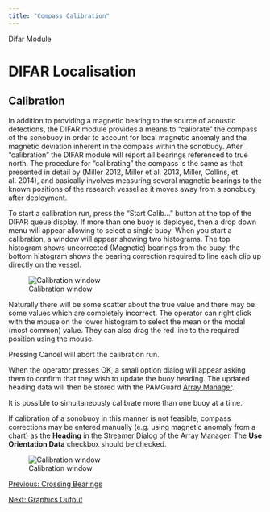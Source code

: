 ```yaml
---
title: "Compass Calibration"
---
```

 Difar Module  

DIFAR Localisation
==================

Calibration
-----------

In addition to providing a magnetic bearing to the source of acoustic detections, the DIFAR module provides a means to “calibrate” the compass of the sonobuoy in order to account for local magnetic anomaly and the magnetic deviation inherent in the compass within the sonobuoy. After “calibration” the DIFAR module will report all bearings referenced to true north. The procedure for “calibrating” the compass is the same as that presented in detail by (Miller 2012, Miller et al. 2013, Miller, Collins, et al. 2014), and basically involves measuring several magnetic bearings to the known positions of the research vessel as it moves away from a sonobuoy after deployment.

To start a calibration run, press the “Start Calib…” button at the top of the DIFAR queue display. If more than one buoy is deployed, then a drop down menu will appear allowing to select a single buoy. When you start a calibration, a window will appear showing two histograms. The top histogram shows uncorrected (Magnetic) bearings from the buoy, the bottom histogram shows the bearing correction required to line each clip up directly on the vessel.

![Calibration window](./images/CalibrationWindow.png)

Naturally there will be some scatter about the true value and there may be some values which are completely incorrect. The operator can right click with the mouse on the lower histogram to select the mean or the modal (most common) value. They can also drag the red line to the required position using the mouse.

Pressing Cancel will abort the calibration run.

When the operator presses OK, a small option dialog will appear asking them to confirm that they wish to update the buoy heading. The updated heading data will then be stored with the PAMGuard [Array Manager](../../../hydrophoneArrayManagerHelp/docs/Array_Overview.html).

It is possible to simultaneously calibrate more than one buoy at a time.

If calibration of a sonobuoy in this manner is not feasible, compass corrections may be entered manually (e.g. using magnetic anomaly from a chart) as the **Heading** in the Streamer Dialog of the Array Manager. The **Use Orientation Data** checkbox should be checked.

![Calibration window](./images/StreamerDialog.png)

[Previous: Crossing Bearings](difar_CrossingBearings.html)

[Next: Graphics Output](difar_GraphicsOutput.html)

